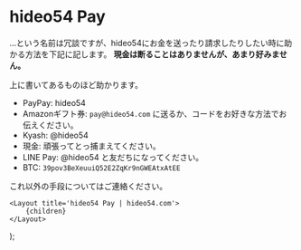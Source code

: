 
# hideo54 Pay

…という名前は冗談ですが、hideo54にお金を送ったり請求したりしたい時に助かる方法を下記に記します。
**現金は断ることはありませんが、あまり好みません。**

上に書いてあるものほど助かります。

* PayPay: hideo54
* Amazonギフト券: `pay@hideo54.com` に送るか、コードをお好きな方法でお伝えください。
* Kyash: @hideo54
* 現金: 頑張ってとっ捕まえてください。
* LINE Pay: @hideo54 と友だちになってください。
* BTC: `39pov3BeXeuuiQ52E2ZqKr9nGWEAtxAtEE`

これ以外の手段についてはご連絡ください。

    <Layout title='hideo54 Pay | hideo54.com'>
        {children}
    </Layout>
);

